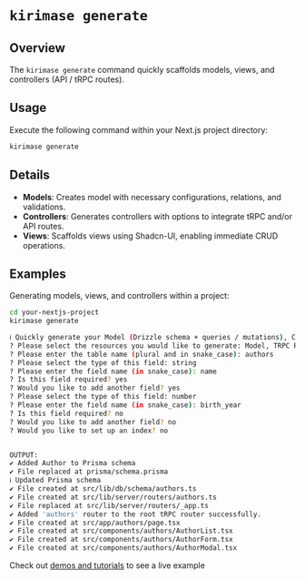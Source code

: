 
# `kirimase generate`

## Overview

The `kirimase generate` command quickly scaffolds models, views, and controllers (API / tRPC routes).

<YoutubeVideo id="oVKEHJPcIRw" caption="Kirimase generate deepdive" />

## Usage

Execute the following command within your Next.js project directory:

```bash copy
kirimase generate
```

## Details

-   **Models**: Creates model with necessary configurations, relations, and validations.
-   **Controllers**: Generates controllers with options to integrate tRPC and/or API routes.
-   **Views**: Scaffolds views using Shadcn-UI, enabling immediate CRUD operations.

## Examples

Generating models, views, and controllers within a project:

```bash
cd your-nextjs-project
kirimase generate

ℹ Quickly generate your Model (Drizzle schema + queries / mutations), Controllers (API Routes and TRPC Routes), and Views                                                                                                   19:11:01
? Please select the resources you would like to generate: Model, TRPC Route, Views + Components (with Shadcn UI, requires TRPC route)
? Please enter the table name (plural and in snake_case): authors
? Please select the type of this field: string
? Please enter the field name (in snake_case): name
? Is this field required? yes
? Would you like to add another field? yes
? Please select the type of this field: number
? Please enter the field name (in snake_case): birth_year
? Is this field required? no
? Would you like to add another field? no
? Would you like to set up an index? no


OUTPUT:
✔ Added Author to Prisma schema                                                                                                                                                                                               19:13:12
✔ File replaced at prisma/schema.prisma                                                                                                                                                                                     19:13:12
ℹ Updated Prisma schema                                                                                                                                                                                                     19:13:12
✔ File created at src/lib/db/schema/authors.ts                                                                                                                                                                                19:13:12
✔ File created at src/lib/server/routers/authors.ts                                                                                                                                                                           19:13:12
✔ File replaced at src/lib/server/routers/_app.ts                                                                                                                                                                           19:13:12
✔ Added 'authors' router to the root tRPC router successfully.                                                                                                                                                                19:13:12
✔ File created at src/app/authors/page.tsx                                                                                                                                                                                    19:13:12
✔ File created at src/components/authors/AuthorList.tsx                                                                                                                                                                         19:13:12
✔ File created at src/components/authors/AuthorForm.tsx                                                                                                                                                                         19:13:12
✔ File created at src/components/authors/AuthorModal.tsx                                                                                                                                                                        19:13:12

```

Check out [demos and tutorials](../tutorials.md) to see a live example
